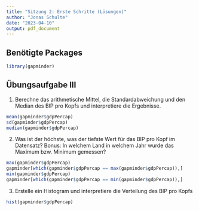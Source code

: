 ```yaml
---
title: "Sitzung 2: Erste Schritte (Lösungen)"
author: "Jonas Schulte"
date: "2023-04-10"
output: pdf_document
---
```


## Benötigte Packages
```r
library(gapminder)
```


## Übungsaufgabe III
1. Berechne das arithmetische Mittel, die Standardabweichung und den Median des BIP pro Kopfs und interpretiere die Ergebnisse.
```r
mean(gapminder$gdpPercap)
sd(gapminder$gdpPercap)
median(gapminder$gdpPercap)
```

2. Was ist der höchste, was der tiefste Wert für das BIP pro Kopf im Datensatz? Bonus: In welchem Land in welchem Jahr wurde das Maximum bzw. Minimum gemessen?
```r
max(gapminder$gdpPercap)
gapminder[which(gapminder$gdpPercap == max(gapminder$gdpPercap)),]
min(gapminder$gdpPercap)
gapminder[which(gapminder$gdpPercap == min(gapminder$gdpPercap)),]
```

3. Erstelle ein Histogram und interpretiere die Verteilung des BIP pro Kopfs

```r
hist(gapminder$gdpPercap)
```
